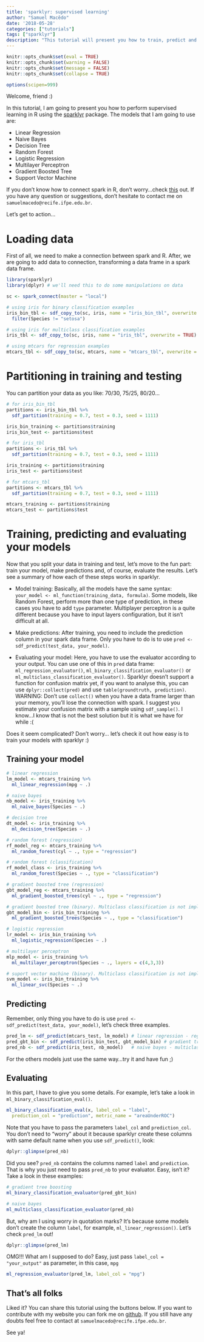 ```yaml
---
title: 'sparklyr: supervised learning'
author: "Samuel Macêdo"
date: '2018-05-28'
categories: ["tutorials"]
tags: ["sparklyr"]
description: "This tutorial will present you how to train, predict and evaluate your models."
--- 
```


```r
knitr::opts_chunk$set(eval = TRUE)
knitr::opts_chunk$set(warning = FALSE)
knitr::opts_chunk$set(message = FALSE)
knitr::opts_chunk$set(collapse = TRUE)

options(scipen=999)
```

Welcome, friend :)

In this tutorial, I am going to present you how to perform supervised learning in R using the [sparklyr](https://spark.rstudio.com/) package. The models that I am going to use are: 

- Linear Regression 
- Naive Bayes
- Decision Tree
- Random Forest 
- Logistic Regression
- Multilayer Perceptron
- Gradient Boosted Tree
- Support Vector Machine

If you don't know how to connect spark in R, don't worry...check [this](http://samuelmacedo.netlify.com/2018/05/sparklyr-connecting-spark-in-local-mode/) out. If you have any question or suggestions, don’t hesitate to contact me on `samuelmacedo@recife.ifpe.edu.br`. 

Let’s get to action… 

# Loading data

First of all, we need to make a connection between spark and R. After, we are going to add data to connection, transforming a data frame in a spark data frame.

```r
library(sparklyr)
library(dplyr) # we'll need this to do some manipulations on data

sc <- spark_connect(master = "local")

# using iris for binary classification examples
iris_bin_tbl <- sdf_copy_to(sc, iris, name = "iris_bin_tbl", overwrite = TRUE) %>% 
  filter(Species != "setosa")

# using iris for multiclass classification examples
iris_tbl <- sdf_copy_to(sc, iris, name = "iris_tbl", overwrite = TRUE)

# using mtcars for regression examples
mtcars_tbl <- sdf_copy_to(sc, mtcars, name = "mtcars_tbl", overwrite = TRUE)
```

# Partitioning in training and testing

You can partition your data as you like: 70/30, 75/25, 80/20... 

```r
# for iris_bin_tbl
partitions <- iris_bin_tbl %>%
  sdf_partition(training = 0.7, test = 0.3, seed = 1111)

iris_bin_training <- partitions$training
iris_bin_test <- partitions$test

# for iris_tbl
partitions <- iris_tbl %>%
  sdf_partition(training = 0.7, test = 0.3, seed = 1111)

iris_training <- partitions$training
iris_test <- partitions$test

# for mtcars_tbl
partitions <- mtcars_tbl %>%
  sdf_partition(training = 0.7, test = 0.3, seed = 1111)

mtcars_training <- partitions$training
mtcars_test <- partitions$test
```

# Training, predicting and evaluating your models

Now that you split your data in training and test, let's move to the fun part: train your model, make predictions and, of course, evaluate the results. Let's see a summary of how each of these steps works in sparklyr.

- Model training: Basically, all the models have the same syntax: `your_model <- ml_function(training_data, formula)`. Some models, like Random Forest, perform more than one type of prediction, in these cases you have to add `type` parameter. Multiplayer perceptron is a quite different because you have to input layers configuration, but it isn't difficult at all.  

- Make predictions: After training, you need to include the prediction column in your spark data frame. Only you have to do is to use `pred <- sdf_predict(test_data, your_model)`. 

- Evaluating your model: Here, you have to use the evaluator according to your output. You can use one of this in `pred` data frame: `ml_regression_evaluator()`, `ml_binary_classification_evaluator()` or `ml_multiclass_classification_evaluator()`. Sparklyr doesn't support a function for confusion matrix yet, if you want to analyse this, you can use `dplyr::collect(pred)` and use `table(groundtruth, prediction)`. WARNING: Don't use `collect()` when you have a data frame larger than your memory, you'll lose the connection with spark. I suggest you estimate your confusion matrix with a sample using `sdf_sample()`. I know...I know that is not the best solution but it is what we have for while :(

Does it seem complicated? Don't worry... let's check it out how easy is to train your models with sparklyr :)

## Training your model

```r
# linear regression
lm_model <- mtcars_training %>%
  ml_linear_regression(mpg ~ .)

# naive bayes
nb_model <- iris_training %>%
  ml_naive_bayes(Species ~ .)

# decision tree
dt_model <- iris_training %>%
  ml_decision_tree(Species ~ .)

# random forest (regression)
rf_model_reg <- mtcars_training %>%
  ml_random_forest(cyl ~ ., type = "regression")

# random forest (classification)
rf_model_class <- iris_training %>%
  ml_random_forest(Species ~ ., type = "classification")

# gradient boosted tree (regression)
gbt_model_reg <- mtcars_training %>%
  ml_gradient_boosted_trees(cyl ~ ., type = "regression")

# gradient boosted tree (binary). Multiclass classification is not implemented unitl now. When it works I'll update this tutorial
gbt_model_bin <- iris_bin_training %>% 
  ml_gradient_boosted_trees(Species ~ ., type = "classification")

# logistic regression
lr_model <- iris_bin_training %>%
  ml_logistic_regression(Species ~ .)

# multilayer perceptron
mlp_model <- iris_training %>%
  ml_multilayer_perceptron(Species ~ ., layers = c(4,3,3))

# suport vector machine (binary). Multiclass classification is not implemented unitl now. When it works I'll update this tutorial
svm_model <- iris_bin_training %>%
  ml_linear_svc(Species ~ .)
```

## Predicting

Remember, only thing you have to do is use `pred <- sdf_predict(test_data, your_model)`, let's check three examples.

```r
pred_lm <- sdf_predict(mtcars_test, lm_model) # linear regression - regression
pred_gbt_bin <- sdf_predict(iris_bin_test, gbt_model_bin) # gradient tree boosting - binary
pred_nb <- sdf_predict(iris_test, nb_model)   # naive bayes - multiclass
```

For the others models just use the same way...try it and have fun ;)

## Evaluating

In this part, I have to give you some details. For example, let's take a look in `ml_binary_classification_eval()`.

```r
ml_binary_classification_eval(x, label_col = "label",
  prediction_col = "prediction", metric_name = "areaUnderROC")
```

Note that you have to pass the parameters `label_col` and `prediction_col`. You don't need to "worry" about it because sparklyr create these columns with same default name when you use `sdf_predict()`, look:

```r
dplyr::glimpse(pred_nb)
```

Did you see? `pred_nb` contains the columns named `label` and `prediction`. That is why you just need to pass `pred_nb` to your evaluator. Easy, isn't it? Take a look in these examples:

```r
# gradient tree boosting
ml_binary_classification_evaluator(pred_gbt_bin)

# naive bayes
ml_multiclass_classification_evaluator(pred_nb)
```

But, why am I using worry in quotation marks? It's because some models don't create the column `label`, for example, `ml_linear_regression()`. Let's check `pred_lm` out!

```r
dplyr::glimpse(pred_lm)
```

OMG!!! What am I supposed to do? Easy, just pass `label_col = "your_output"` as parameter, in this case, `mpg`

```r
ml_regression_evaluator(pred_lm, label_col = "mpg")
```

## That's all folks

Liked it? You can share this tutorial using the buttons below.
If you want to contribute with my website you can fork me on [github](https://github.com/samuelmacedo83/my_webpage).
If you still have any doubts feel free to contact at `samuelmacedo@recife.ifpe.edu.br`.

See ya!